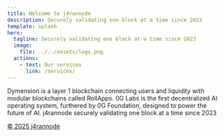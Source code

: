 ```yaml
---
title: Welcome to j4rannode
description: Securely validating one block at a time since 2023
template: splash
hero:
  tagline: Securely validating one block at a time since 2023
  image:
    file: ../../assets/logo.png
  actions:
    - text: Our services
      link: /services/
---
```


<ProjectGrid title="What we've done">
  <Project
    handle="Dymension"
    cite="https://dymension.xyz/"
  >
    Dymension is a layer 1 blockchain connecting users and liquidity with modular blockchains called RollApps.
  </Project>
  <Project
    handle="0G_Labs"
    cite="https://0g.ai/"
  >
    0G Labs is the first decentralized AI operating system, furthered by 0G Foundation, designed to power the future of AI.
</Project>
</ProjectGrid>

<AboutJaran title="Brought to you by">
j4rannode securely validating one block at a time since 2023

[© 2025 j4rannode](https://astro.build/)

</AboutJaran>
